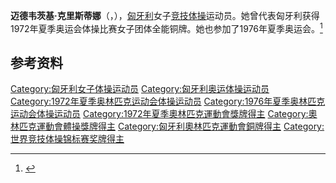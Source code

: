 {{NoteTA|G1=Sports}}
{{eastern name order|[[匈牙利语|匈牙利语]]}}

'''迈德韦茨基·克里斯蒂娜'''（{{lang-hu|Medveczky Krisztina}}，{{bd|1958年|4月14日||}}），[[匈牙利|匈牙利]]女子[[竞技体操|竞技体操]]运动员。她曾代表匈牙利获得1972年夏季奥运会体操比赛女子团体全能铜牌。她也参加了1976年夏季奥运会。<ref>{{Cite web|title=Krisztina MEDVECZKY|url=https://www.olympic.org/krisztina-medveczky|accessdate=2021-04-02|work=International Olympic Committee}}</ref>

== 参考资料 ==
{{reflist}}

{{Authority control}}
{{DEFAULTSORT:Medveczky, Krisztina}}
[[Category:匈牙利女子体操运动员|Category:匈牙利女子体操运动员]]
[[Category:匈牙利奥运体操运动员|Category:匈牙利奥运体操运动员]]
[[Category:1972年夏季奥林匹克运动会体操运动员|Category:1972年夏季奥林匹克运动会体操运动员]]
[[Category:1976年夏季奥林匹克运动会体操运动员|Category:1976年夏季奥林匹克运动会体操运动员]]
[[Category:1972年夏季奧林匹克運動會獎牌得主|Category:1972年夏季奧林匹克運動會獎牌得主]]
[[Category:奧林匹克運動會體操獎牌得主|Category:奧林匹克運動會體操獎牌得主]]
[[Category:匈牙利奧林匹克運動會銅牌得主|Category:匈牙利奧林匹克運動會銅牌得主]]
[[Category:世界竞技体操锦标赛奖牌得主|Category:世界竞技体操锦标赛奖牌得主]]